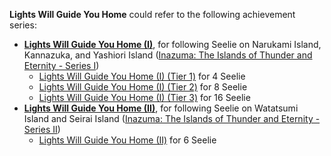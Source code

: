 {{Disambiguation}}

'''Lights Will Guide You Home''' could refer to the following achievement series:
* '''[[Lights Will Guide You Home (I)]]''', for following Seelie on Narukami Island, Kannazuka, and Yashiori Island ([[Inazuma: The Islands of Thunder and Eternity - Series I]])
** [[Lights Will Guide You Home (I) (Tier 1)]] for 4 Seelie
** [[Lights Will Guide You Home (I) (Tier 2)]] for 8 Seelie
** [[Lights Will Guide You Home (I) (Tier 3)]] for 16 Seelie
* '''[[Lights Will Guide You Home (II)]]''', for following Seelie on Watatsumi Island and Seirai Island ([[Inazuma: The Islands of Thunder and Eternity - Series II]])
** [[Lights Will Guide You Home (II)]] for 6 Seelie
